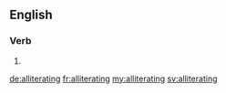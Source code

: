 ==English==

===Verb===
{{head|en}}

# {{present participle of|alliterate|lang=en}}

[[de:alliterating]]
[[fr:alliterating]]
[[my:alliterating]]
[[sv:alliterating]]